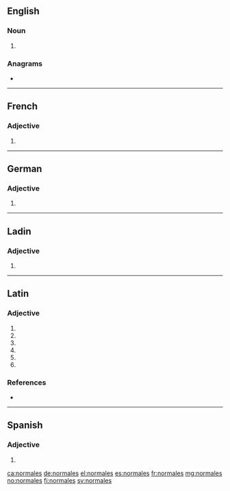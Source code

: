 ==English==

===Noun===
{{head|en|noun plural form}}

# {{plural of|normale|lang=en}}

===Anagrams===
* {{l|en|loresman}}

----

==French==

===Adjective===
{{fr-adj-form}}

# {{feminine plural of|normal|lang=fr}}

----

==German==

===Adjective===
{{head|de|adjective form}}

# {{de-inflected form of|normal}}

----

==Ladin==

===Adjective===
{{head|lld|adjective form|g=f-p}}

# {{feminine plural of|normal|lang=lld}}

----

==Latin==

===Adjective===
{{la-adj-form|normālēs}}

# {{inflection of|normālis||nom|m|p|lang=la}}
# {{inflection of|normālis||nom|f|p|lang=la}}
# {{inflection of|normālis||acc|m|p|lang=la}}
# {{inflection of|normālis||acc|f|p|lang=la}}
# {{inflection of|normālis||voc|m|p|lang=la}}
# {{inflection of|normālis||voc|f|p|lang=la}}

===References===
* {{R:du Cange}}

----

==Spanish==

===Adjective===
{{head|es|adjective form|g=p}}

# {{plural of|lang=es|normal}}

[[ca:normales]]
[[de:normales]]
[[el:normales]]
[[es:normales]]
[[fr:normales]]
[[mg:normales]]
[[no:normales]]
[[fi:normales]]
[[sv:normales]]